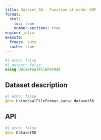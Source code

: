 ```yaml
---
title: Dataset 58 - Function at nodal DOF
format:
  html:
    toc: true
    number-sections: true
engine: julia
execute:
  freeze: auto
  cache: true
---
```


```julia
#| echo: false
#| output: false
using UniversalFileFormat
```

## Dataset description

```julia
#| echo: false
@doc UniversalFileFormat.parse_dataset58
```

## API

::: {.api}
```julia
#| echo: false
@doc Dataset58
```
:::
